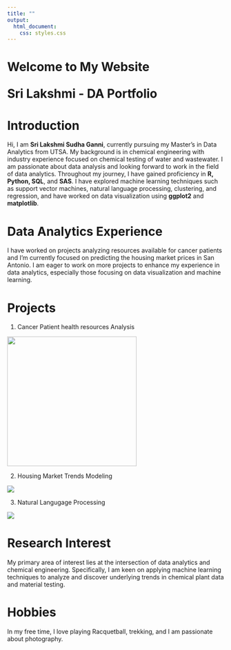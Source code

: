 ```yaml
---
title: ""
output: 
  html_document:
    css: styles.css
---
```


::: {.header align="left"}
<h1>

Welcome to My Website

Sri Lakshmi - DA Portfolio

</h1>
:::

# Introduction

Hi, I am **Sri Lakshmi Sudha Ganni**, currently pursuing my Master’s in Data Analytics from UTSA. My background is in chemical engineering with industry experience focused on chemical testing of water and wastewater. I am passionate about data analysis and looking forward to work in the field of data analytics. Throughout my journey, I have gained proficiency in **R, Python, SQL**, and **SAS**. I have explored machine learning techniques such as support vector machines, natural language processing, clustering, and regression, and have worked on data visualization using **ggplot2** and **matplotlib**.

# Data Analytics Experience

I have worked on projects analyzing resources available for cancer patients and I'm currently focused on predicting the housing market prices in San Antonio. I am eager to work on more projects to enhance my experience in data analytics, especially those focusing on data visualization and machine learning.

# Projects

1)  Cancer Patient health resources Analysis 

![](cancer_DA.jpg){fig-align="left" width="300"}

2)  Housing Market Trends Modeling

![](housing.jpg){}

3)  Natural Langugage Processing

![](nlp.jpg){}

# Research Interest

My primary area of interest lies at the intersection of data analytics and chemical engineering. Specifically, I am keen on applying machine learning techniques to analyze and discover underlying trends in chemical plant data and material testing.

# Hobbies

In my free time, I love playing Racquetball, trekking, and I am passionate about photography.
